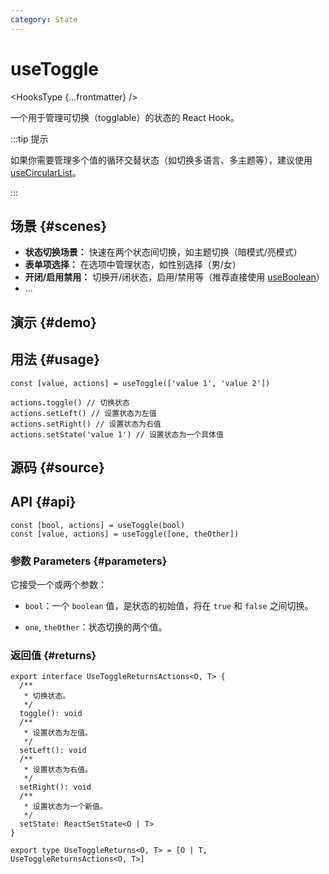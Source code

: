 ```yaml
---
category: State
---
```


# useToggle


<HooksType {...frontmatter} />

一个用于管理可切换（togglable）的状态的 React Hook。

:::tip 提示

如果你需要管理多个值的循环交替状态（如切换多语言、多主题等），建议使用 [useCircularList](/reference/use-circular-list)。

:::

## 场景 \{#scenes}

- **状态切换场景：** 快速在两个状态间切换，如主题切换（暗模式/亮模式）
- **表单项选择：** 在选项中管理状态，如性别选择（男/女）
- **开闭/启用禁用：** 切换开/闭状态，启用/禁用等（推荐直接使用 [useBoolean](/reference/use-boolean)）
- ...

## 演示 \{#demo}


<App />

## 用法 \{#usage}

```tsx
const [value, actions] = useToggle(['value 1', 'value 2'])

actions.toggle() // 切换状态
actions.setLeft() // 设置状态为左值
actions.setRight() // 设置状态为右值
actions.setState('value 1') // 设置状态为一个具体值
```

## 源码 \{#source}


<Source />

## API \{#api}

```tsx
const [bool, actions] = useToggle(bool)
const [value, actions] = useToggle([one, theOther])
```

### 参数 Parameters \{#parameters}

它接受一个或两个参数：

- `bool`：一个 `boolean` 值，是状态的初始值，将在 `true` 和 `false` 之间切换。

- `one`, `theOther`：状态切换的两个值。

### 返回值 \{#returns}

```tsx
export interface UseToggleReturnsActions<O, T> {
  /**
   * 切换状态。
   */
  toggle(): void
  /**
   * 设置状态为左值。
   */
  setLeft(): void
  /**
   * 设置状态为右值。
   */
  setRight(): void
  /**
   * 设置状态为一个新值。
   */
  setState: ReactSetState<O | T>
}

export type UseToggleReturns<O, T> = [O | T, UseToggleReturnsActions<O, T>]
```
